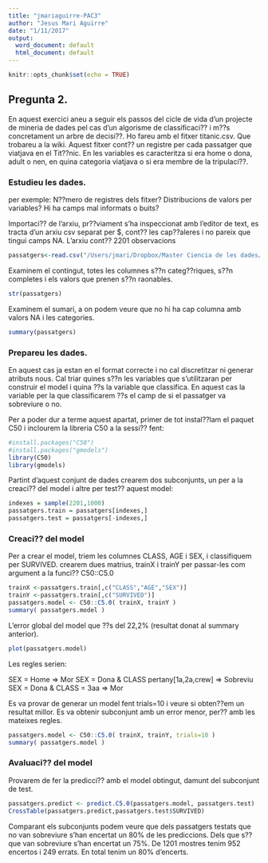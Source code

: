 ```yaml
---
title: "jmariaguirre-PAC3"
author: "Jesus Mari Aguirre"
date: "1/11/2017"
output:
  word_document: default
  html_document: default
---
```


```r
knitr::opts_chunk$set(echo = TRUE)
```

## Pregunta 2.  
En aquest exercici aneu a seguir els passos del cicle de vida d'un projecte de mineria de dades pel cas d'un algorisme de classificaci?? i m??s concretament un arbre de decisi??. Ho fareu amb el fitxer titanic.csv. Que trobareu a la wiki. Aquest fitxer cont?? un registre per cada passatger que viatjava en el Tit??nic. En les variables es caracteritza si era home o  dona, adult o nen, en quina categoria viatjava o si era membre de la tripulaci??.

### Estudieu les dades.
per exemple: N??mero de registres dels fitxer? Distribucions de valors per variables? Hi ha camps mal informats o buits?

Importaci?? de l'arxiu, pr??viament s'ha inspeccionat amb l'editor de text, es tracta d'un arxiu csv separat per $, cont?? les cap??aleres i no pareix que tingui camps NA.
L'arxiu cont?? 2201 observacions

```r
passatgers<-read.csv("/Users/jmari/Dropbox/Master Ciencia de les dades/mineria de dades/PAC3/titanic.csv",header=TRUE,na.strings = "NA")
```
Examinem el contingut, totes les columnes s??n categ??riques, s??n completes i els valors que prenen s??n raonables.
```r
str(passatgers)
```

Examinem el sumari, a on podem veure que no hi ha cap columna amb valors NA i les categories.

```r
summary(passatgers)
```

### Prepareu les dades. 
En aquest cas ja estan en el format correcte i no cal discretitzar ni generar atributs nous. Cal triar quines s??n les variables que s'utilitzaran per construir el model i quina ??s la variable que classifica. En aquest cas la variable per la que classificarem ??s el camp de si  el passatger va sobreviure o no.

Per a poder dur a terme aquest apartat, primer de tot instal??lam el paquet C50 i inclourem la libreria C50 a la sessi?? fent:
```r
#install.packages("C50")
#install.packages("gmodels")
library(C50)
library(gmodels)
```

Partint d'aquest conjunt de dades crearem dos subconjunts, un per a la creaci?? del model i altre per test?? aquest model:
```r
indexes = sample(2201,1000)
passatgers.train = passatgers[indexes,]
passatgers.test = passatgers[-indexes,]
```
### Creaci?? del model
Per a crear el model, triem les columnes CLASS, AGE i SEX, i classifiquem per SURVIVED. crearem dues matrius, trainX i trainY per passar-les com argument a la funci?? C50::C5.0

```r
trainX <-passatgers.train[,c("CLASS","AGE","SEX")]
trainY <-passatgers.train[,c("SURVIVED")]
passatgers.model <- C50::C5.0( trainX, trainY )
summary( passatgers.model )
```
L'error global del model que ??s del 22,2% (resultat donat al summary anterior).

```r
plot(passatgers.model) 
```

Les regles serien:

SEX = Home => Mor
SEX = Dona & CLASS pertany[1a,2a,crew] => Sobreviu
SEX = Dona & CLASS = 3aa => Mor

Es va provar de generar un model fent trials=10 i veure si obten??em un resultat millor. Es va obtenir subconjunt amb un error menor, per?? amb les mateixes regles.

```r
passatgers.model <- C50::C5.0( trainX, trainY, trials=10 )
summary( passatgers.model )
```
### Avaluaci?? del model
Provarem de fer la predicci?? amb el model obtingut, damunt del subconjunt de test.

```r
passatgers.predict <- predict.C5.0(passatgers.model, passatgers.test) 
CrossTable(passatgers.predict,passatgers.test$SURVIVED)
```

Comparant els subconjunts podem veure que dels passatgers testats que no van sobreviure s'han encertat un 80% de les prediccions. Dels que s?? que van sobreviure s'han encertat un 75%. De 1201 mostres tenim 952 encertos i 249 errats. En total tenim un 80% d'encerts.

